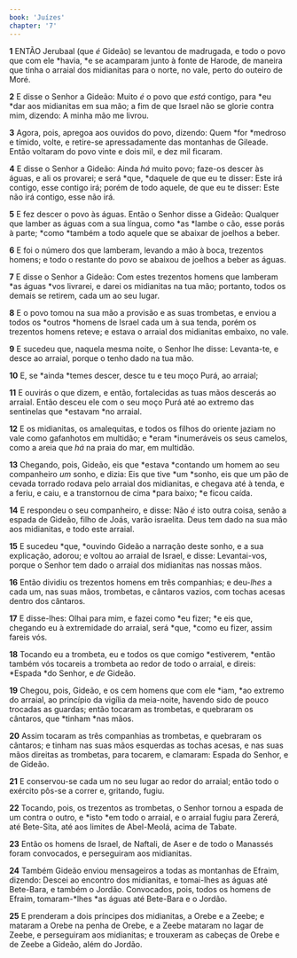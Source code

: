 ```yaml
---
book: 'Juízes'
chapter: '7'
---
```


**1** ENTÃO Jerubaal (que _é_ Gideão) se levantou de madrugada, e todo o povo que com ele *havia, *e se acamparam junto à fonte de Harode, de maneira que tinha o arraial dos midianitas para o norte, no vale, perto do outeiro de Moré.

**2** E disse o Senhor a Gideão: Muito _é_ o povo que _está_ contigo, para *eu *dar aos midianitas em sua mão; a fim de que Israel não se glorie contra mim, dizendo: A minha mão me livrou.

**3** Agora, pois, apregoa aos ouvidos do povo, dizendo: Quem *for *medroso e tímido, volte, e retire-se apressadamente das montanhas de Gileade. Então voltaram do povo vinte e dois mil, e dez mil ficaram.

**4** E disse o Senhor a Gideão: Ainda _há_ muito povo; faze-os descer às águas, e ali os provarei; e será *que, *daquele de que eu te disser: Este irá contigo, esse contigo irá; porém de todo aquele, de que eu te disser: Este não irá contigo, esse não irá.

**5** E fez descer o povo às águas. Então o Senhor disse a Gideão: Qualquer que lamber as águas com a sua língua, como *as *lambe o cão, esse porás à parte; *como *também a todo aquele que se abaixar de joelhos a beber.

**6** E foi o número dos que lamberam, levando a mão à boca, trezentos homens; e todo o restante do povo se abaixou de joelhos a beber as águas.

**7** E disse o Senhor a Gideão: Com estes trezentos homens que lamberam *as águas *vos livrarei, e darei os midianitas na tua mão; portanto, todos os demais se retirem, cada um ao seu lugar.

**8** E o povo tomou na sua mão a provisão e as suas trombetas, e enviou a todos os *outros *homens de Israel cada um à sua tenda, porém os trezentos homens reteve; e estava o arraial dos midianitas embaixo, no vale.

**9** E sucedeu que, naquela mesma noite, o Senhor lhe disse: Levanta-te, e desce ao arraial, porque o tenho dado na tua mão.

**10** E, se *ainda *temes descer, desce tu e teu moço Purá, ao arraial;

**11** E ouvirás o que dizem, e então, fortalecidas as tuas mãos descerás ao arraial. Então desceu ele com o seu moço Purá até ao extremo das sentinelas que *estavam *no arraial.

**12** E os midianitas, os amalequitas, e todos os filhos do oriente jaziam no vale como gafanhotos em multidão; e *eram *inumeráveis os seus camelos, como a areia que _há_ na praia do mar, em multidão.

**13** Chegando, pois, Gideão, eis que *estava *contando um homem ao seu companheiro _um_ sonho, e dizia: Eis que tive *um *sonho, eis que um pão de cevada torrado rodava pelo arraial dos midianitas, e chegava até à tenda, e a feriu, e caiu, e a transtornou de cima *para baixo; *e ficou caída.

**14** E respondeu o seu companheiro, e disse: Não _é_ isto outra coisa, senão a espada de Gideão, filho de Joás, varão israelita. Deus tem dado na sua mão aos midianitas, e todo este arraial.

**15** E sucedeu *que, *ouvindo Gideão a narração deste sonho, e a sua explicação, adorou; e voltou ao arraial de Israel, e disse: Levantai-vos, porque o Senhor tem dado o arraial dos midianitas nas nossas mãos.

**16** Então dividiu os trezentos homens em três companhias; e deu-_lhes_ a cada um, nas suas mãos, trombetas, e cântaros vazios, com tochas acesas dentro dos cântaros.

**17** E disse-lhes: Olhai para mim, e fazei como *eu fizer; *e eis que, chegando eu à extremidade do arraial, será *que, *como eu fizer, assim fareis vós.

**18** Tocando eu a trombeta, eu e todos os que comigo *estiverem, *então também vós tocareis a trombeta ao redor de todo o arraial, e direis: *Espada *do Senhor, e _de_ Gideão.

**19** Chegou, pois, Gideão, e os cem homens que com ele *iam, *ao extremo do arraial, ao princípio da vigília da meia-noite, havendo sido de pouco trocadas as guardas; então tocaram as trombetas, e quebraram os cântaros, que *tinham *nas mãos.

**20** Assim tocaram as três companhias as trombetas, e quebraram os cântaros; e tinham nas suas mãos esquerdas as tochas acesas, e nas suas mãos direitas as trombetas, para tocarem, e clamaram: Espada do Senhor, e de Gideão.

**21** E conservou-se cada um no seu lugar ao redor do arraial; então todo o exército pôs-se a correr e, gritando, fugiu.

**22** Tocando, pois, os trezentos as trombetas, o Senhor tornou a espada de um contra o outro, e *isto *em todo o arraial, e o arraial fugiu para Zererá, até Bete-Sita, até aos limites de Abel-Meolá, acima de Tabate.

**23** Então os homens de Israel, de Naftali, de Aser e de todo o Manassés foram convocados, e perseguiram aos midianitas.

**24** Também Gideão enviou mensageiros a todas as montanhas de Efraim, dizendo: Descei ao encontro dos midianitas, e tomai-lhes as águas até Bete-Bara, e também o Jordão. Convocados, pois, todos os homens de Efraim, tomaram-*lhes *as águas até Bete-Bara e o Jordão.

**25** E prenderam a dois príncipes dos midianitas, a Orebe e a Zeebe; e mataram a Orebe na penha de Orebe, e a Zeebe mataram no lagar de Zeebe, e perseguiram aos midianitas; e trouxeram as cabeças de Orebe e de Zeebe a Gideão, além do Jordão.
